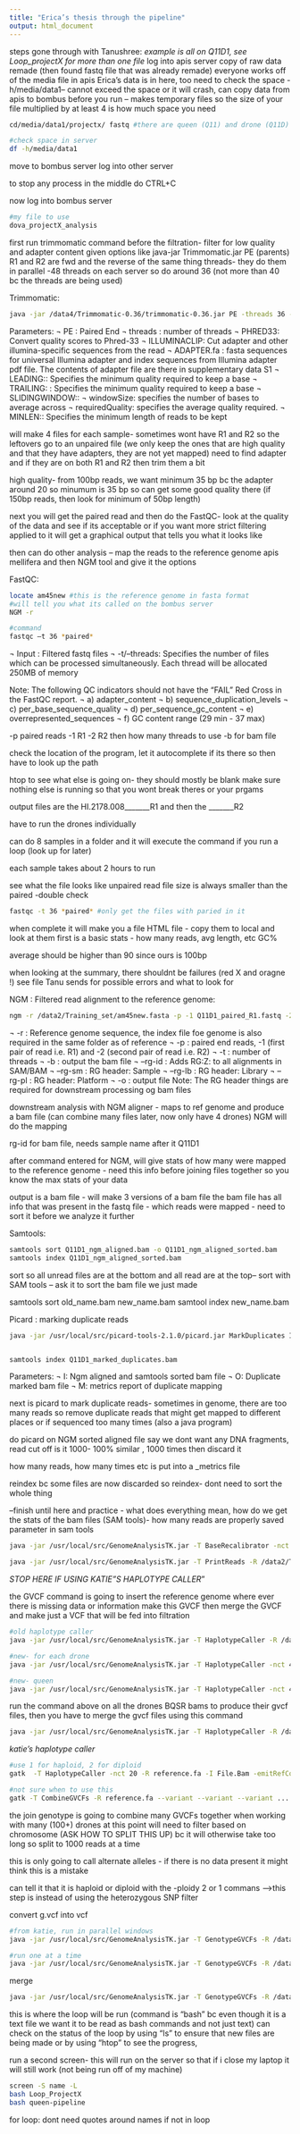 ```yaml
---
title: "Erica’s thesis through the pipeline"
output: html_document
---
```

steps gone through with Tanushree:
*example is all on Q11D1, see Loop_projectX for more than one file*
log into apis server
copy of raw data remade (then found fastq file that was already remade)
everyone works off of the media file in apis
Erica's data is in here, too
need to check the space -h/media/data1-- cannot exceed the space or it will crash, can copy data from apis to bombus before you run -- makes temporary files so the size of your file multiplied by at least 4 is how much space you need 


```bash
cd/media/data1/projectx/ fastq #there are queen (Q11) and drone (Q11D) data here

#check space in server
df -h/media/data1
```
move to bombus server 
log into other server 

to stop any process in the middle do CTRL+C

now log into bombus server 
```bash
#my file to use
dova_projectX_analysis
```

first run trimmomatic command before the filtration- filter for low quality and adapter content 
given options like java-jar Trimmomatic.jar PE (parents) 
R1 and R2 are fwd and the reverse of the same thing
threads- they do them in parallel -48 threads on each server so do around 36 (not more than 40 bc the threads are being used)

Trimmomatic:
```bash
java -jar /data4/Trimmomatic-0.36/trimmomatic-0.36.jar PE -threads 36 -phred33 HI.2178.008.Index_13.Q11D1_R1.fastq  HI.2178.008.Index_13.Q11D1_R2.fastq  Q11D1_paired_R1.fastq.gz  Q11D1_unpaired_R1 .fastq.gz  Q11D1_paired_R2.fastq.gz  Q11D1_unpaired_R2.fastq.gz ILLUMINACLIP :/usr/local/scripts/ADAPTER.fa:2:30:10 LEADING:20 TRAILING:20 SLIDINGWINDOW:20:25 MINLEN:35

```
Parameters:
¬	PE : Paired End
¬	threads : number of threads
¬	PHRED33: Convert quality scores to Phred-33
¬	ILLUMINACLIP: Cut adapter and other illumina-specific sequences from the read
¬	ADAPTER.fa : fasta sequences for universal Illumina adapter and index sequences from Illumina adapter pdf file. The contents of adapter file are there in supplementary data S1
¬	LEADING:<quality>: Specifies the minimum quality required to keep a base
¬	TRAILING:<quality> : Specifies the minimum quality required to keep a base
¬	SLIDINGWINDOW:<windowSize>:<requiredQuality>
¬	windowSize: specifies the number of bases to average across
¬	requiredQuality: specifies the average quality required.
¬	MINLEN:<length>: Specifies the minimum length of reads to be kept


will make 4 files for each sample- sometimes wont have R1 and R2 so the leftovers go to an unpaired file (we only keep the ones that are high quality and that they have adapters, they are not yet mapped)
need to find adapter and if they are on both R1 and R2 then trim them a bit 

high quality- from 100bp reads, we want minimum 35 bp bc the adapter around 20 so minumum is 35 bp so can get some good quality there (if 150bp reads, then look for minimum of 50bp length)

next you will get the paired read and then do the FastQC- look at the quality of the data and see if its acceptable or if you want more strict filtering applied to it 
will get a graphical output that tells you what it looks like

then can do other analysis -- map the reads to the reference genome apis mellifera and then NGM tool and give it the options 


FastQC:
```bash
locate am45new #this is the reference genome in fasta format
#will tell you what its called on the bombus server 
NGM -r

#command
fastqc –t 36 *paired*

```
¬	Input : Filtered fastq files
¬	-t/–threads: Specifies the number of files which can be processed                     simultaneously.  Each thread will be allocated 250MB of memory 

Note: The following QC indicators should not have the “FAIL” Red Cross in the FastQC report.
¬	 a) adapter_content
¬	 b) sequence_duplication_levels 
¬	 c) per_base_sequence_quality
¬	 d) per_sequence_gc_content 
¬	 e) overrepresented_sequences 
¬	 f) GC content range (29 min - 37 max)

-p paired reads 
-1 R1
-2 R2
then how many threads to use
-b for bam file 


check the location of the program, let it autocomplete if its there so then have to look up the path 

htop to see what else is going on- they should mostly be blank
make sure nothing else is running so that you wont break theres or your prgams

output files are the HI.2178.008_______R1 and then the _______R2 

have to run the drones individually 

can do 8 samples in a folder and it will execute the command if you run a loop (look up for later)

each sample takes about 2 hours to run 

see what the file looks like 
unpaired read file size is always smaller than the paired -double check
```bash
fastqc -t 36 *paired* #only get the files with paried in it 
```
when complete it will make you a file HTML file - copy them to local and look at them 
first is a basic stats - how many reads, avg length, etc
GC%

average should be higher than 90 since ours is 100bp

when looking at the summary, there shouldnt be failures (red X and oragne !)
see file Tanu sends for possible errors and what to look for 

NGM : Filtered read alignment to the reference genome:
```bash
ngm -r /data2/Training_set/am45new.fasta -p -1 Q11D1_paired_R1.fastq -2 Q11D1_paired_R2.fastq -t 36  -b --rg-id Q11D1 --rg-sm Q11D1 --rg-lb PE --rg-pl Illumina -o Q11D1_ngm_aligned.bam
```

¬	-r : Reference genome sequence, the index file foe genome is also required in the same folder as of reference
¬	-p : paired end reads, -1 (first pair of read i.e. R1) and -2 (second pair of read i.e. R2)
¬	-t : number of threads
¬	-b : output the bam file
¬	--rg-id <string> : Adds RG:Z:<string> to all alignments in SAM/BAM
¬	 --rg-sm<string> : RG header: Sample
¬	 --rg-lb <string> : RG header: Library
¬	--rg-pl <string> : RG header: Platform
¬	 -o : output file
Note: The RG header things are required for downstream processing og bam files


downstream analysis with NGM aligner - maps to ref genome and produce a bam file
(can combine many files later, now only have 4 drones)
NGM will do the mapping

rg-id for bam file, needs sample name after it Q11D1

after command entered for NGM, will give stats of how many were mapped to the reference genome - need this info before joining files together so you know the max stats of your data 

output is a bam file - will make 3 versions of a bam file 
the bam file has all info that was present in the fastq file - which reads were mapped - need to sort it before we analyze it further 

Samtools:
```bash
samtools sort Q11D1_ngm_aligned.bam -o Q11D1_ngm_aligned_sorted.bam 
samtools index Q11D1_ngm_aligned_sorted.bam
```

sort so all unread files are at the bottom and all read are at the top-- sort with SAM tools -- ask it to sort the bam file we just made

samtools sort old_name.bam new_name.bam
samtool index new_name.bam

Picard : marking  duplicate reads
```bash
java -jar /usr/local/src/picard-tools-2.1.0/picard.jar MarkDuplicates I=Q11D1_ngm_aligned_sorted.bam O=Q11D1_marked_duplicates.bam M= Q11D1_marked_dup_metrics.txt VALIDATION_STRINGENCY=SILENT MAX_FILE_HANDLES_FOR_READ_ENDS_MAP=1000


samtools index Q11D1_marked_duplicates.bam
```

Parameters:
¬	I: Ngm aligned and samtools sorted bam file
¬	O: Duplicate marked bam file
¬	M: metrics report of duplicate mapping

next is picard to mark duplicate reads- sometimes in genome, there are too many reads so remove duplicate reads that might get mapped to different places or if sequenced too many times (also a java program)

do picard on NGM sorted aligned file 
say we dont want any DNA fragments, read cut off is it 1000- 100% similar , 1000 times then discard it 

how many reads, how many times etc is put into a _metrics file 

reindex bc some files are now discarded so reindex- dont need to sort the whole thing 

--finish until here and practice - what does everything mean, how do we get the stats of the bam files (SAM tools)- how many reads are properly saved
parameter in sam tools 

```bash
java -jar /usr/local/src/GenomeAnalysisTK.jar -T BaseRecalibrator -nct 36 -R /data2/Training_set/am45new.fasta -I Q11D1_marked_duplicates.bam --knownSites /data2/Training_set/INDEL_TRAINING.vcf --knownSites /data2/Training_set/SNP_TRAINING.vcf -o Q11D1.recal.table
```



```bash
java -jar /usr/local/src/GenomeAnalysisTK.jar -T PrintReads -R /data2/Training_set/am45new.fasta -nct 36 -I Q11D1_marked_duplicates.bam -BQSR Q11D1.recal.table -o Q11D1_BQSR.bam
```

*STOP HERE IF USING KATIE"S HAPLOTYPE CALLER*"

the GVCF command is going to insert the reference genome where ever there is missing data or information 
make this GVCF then merge the GVCF and make just a VCF that will be fed into filtration 
```bash
#old haplotype caller 
java -jar /usr/local/src/GenomeAnalysisTK.jar -T HaplotypeCaller -R /data2/Training_set/am45new.fasta -I $sid"_BQSR.bam" --genotyping_mode DISCOVERY -stand_emit_conf 10 -stand_call_conf 30 -o $sid"_raw_variants.g.vcf"

#new- for each drone
java -jar /usr/local/src/GenomeAnalysisTK.jar -T HaplotypeCaller -nct 40 -R /data2/Training_set/am45new.fasta -I Q11D1_BQSR.bam --genotyping_mode DISCOVERY -stand_emit_conf 10 -stand_call_conf 30 --emitRefConfidence GVCF -ploidy 1 -o Q11D1_raw_variants.g.vcf

#new- queen
java -jar /usr/local/src/GenomeAnalysisTK.jar -T HaplotypeCaller -nct 40 -R /data2/Training_set/am45new.fasta -I Q11_BQSR.bam --genotyping_mode DISCOVERY -stand_emit_conf 10 -stand_call_conf 30 --emitRefConfidence GVCF -ploidy 2 -o Q11_raw_variants.g.vcf
```

 run the command above on all the drones BQSR bams to produce their gvcf files, then you have to merge the gvcf files using this command
```bash
java -jar /usr/local/src/GenomeAnalysisTK.jar -T HaplotypeCaller -R /data2/Training_set/am45new.fasta --variant Q11D1_raw_variants.g.vcf --variant Q11D2_raw_variants.g.vcf --variant Q11D3_raw_variants.g.vcf --variant Q11D4_raw_variants.g.vcf --variant Q11D5_raw_variants.g.vcf -o drones_1to5.g.vcf 
```

*katie's haplotype caller*
```bash
#use 1 for haploid, 2 for diploid
gatk  -T HaplotypeCaller -nct 20 -R reference.fa -I File.Bam -emitRefConfidence GVCF -variant_index_type LINEAR -variant_index_parameter 128000 -ploidy 2 -o OutFile.snps.indels.g.vcf 

#not sure when to use this
gatk -T CombineGVCFs -R reference.fa --variant --variant --variant ... -o cohort.g.vcf
```

the join genotype is going to combine many GVCFs together when working with many (100+) drones 
at this point will need to filter based on chromosome (ASK HOW TO SPLIT THIS UP) bc it will otherwise take too long so split to 1000 reads at a time 

this is only going to call alternate alleles - if there is no data present it might think this is a mistake 

can tell it that it is haploid or diploid with the -ploidy 2 or 1 commans -->this step is instead of using the heterozygous SNP filter 

convert g.vcf into vcf
```bash
#from katie, run in parallel windows
java -jar /usr/local/src/GenomeAnalysisTK.jar -T GenotypeGVCFs -R /data2/Training_set/am45new.fasta -V sample1.g.vcf -V sample2.g.vcf -V sample3.g.vcf ...ect -o output.final.vcf

#run one at a time 
java -jar /usr/local/src/GenomeAnalysisTK.jar -T GenotypeGVCFs -R /data2/Training_set/am45new.fasta -V Q11D1_raw_variants.g.vcf -o Q11D1_raw_variants_final.vcf
```

merge
```bash
java -jar /usr/local/src/GenomeAnalysisTK.jar -T GenotypeGVCFs -R /data2/Training_set/am45new.fasta --variant Q11D1_raw_variants.g.vcf --variant Q11D2_raw_variants.g.vcf --variant Q11D4_raw_variants.g.vcf --variant Q11D5_raw_variants.g.vcf -o drones_1to5.g.vcf
```


this is where the loop will be run (command is "bash" bc even though it is a text file we want it to be read as bash commands and not just text)
can check on the status of the loop by using "ls" to ensure that new files are being made or by using "htop" to see the progress, 

run a second screen- this will run on the server so that if i close my laptop it will still work (not being run off of my machine)
```bash
screen -S name -L
bash Loop_ProjectX
bash queen-pipeline
```

for loop: dont need quotes around names if not in loop